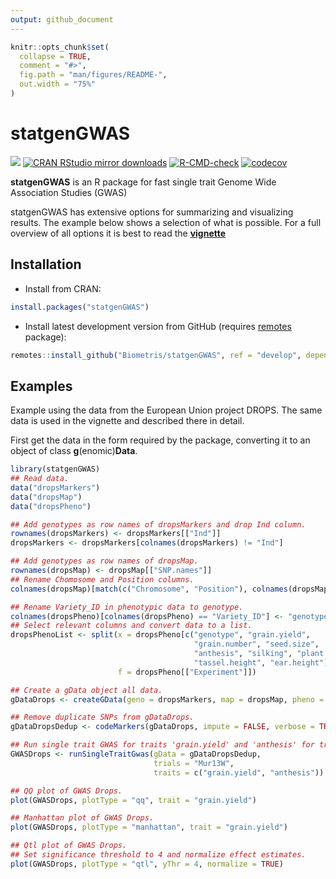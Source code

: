 ```yaml
---
output: github_document
---
```


<!-- README.md is generated from README.Rmd. Please edit that file -->

```r
knitr::opts_chunk$set(
  collapse = TRUE,
  comment = "#>",
  fig.path = "man/figures/README-",
  out.width = "75%"
)
```

# statgenGWAS

[![](https://www.r-pkg.org/badges/version/statgenGWAS)](https://www.r-pkg.org/pkg/statgenGWAS)
[![CRAN RStudio mirror downloads](https://cranlogs.r-pkg.org/badges/statgenGWAS)](https://www.r-pkg.org/pkg/statgenGWAS)
[![R-CMD-check](https://github.com/Biometris/statgenGWAS/workflows/R-CMD-check/badge.svg)](https://github.com/Biometris/statgenGWAS/actions?workflow=R-CMD-check)
[![codecov](https://codecov.io/gh/Biometris/statgenGWAS/branch/master/graph/badge.svg)](https://codecov.io/gh/Biometris/statgenGWAS)

**statgenGWAS** is an R package for fast single trait Genome Wide Association Studies (GWAS)

statgenGWAS has extensive options for summarizing and visualizing results. The example below shows a selection of what is possible. For a full overview of all options it is best to read the [**vignette**](https://biometris.github.io/statgenGWAS/articles/GWAS.html)

## Installation

* Install from CRAN:

```r
install.packages("statgenGWAS")
```

* Install latest development version from GitHub (requires [remotes](https://github.com/r-lib/remotes) package):

```r
remotes::install_github("Biometris/statgenGWAS", ref = "develop", dependencies = TRUE)
```

## Examples

Example using the data from the European Union project DROPS. The same data is used in the vignette and described there in detail.

First get the data in the form required by the package, converting it to an object of class **g**(enomic)**Data**.
```r
library(statgenGWAS)
## Read data.
data("dropsMarkers")
data("dropsMap")
data("dropsPheno")

## Add genotypes as row names of dropsMarkers and drop Ind column.
rownames(dropsMarkers) <- dropsMarkers[["Ind"]]
dropsMarkers <- dropsMarkers[colnames(dropsMarkers) != "Ind"]

## Add genotypes as row names of dropsMap.
rownames(dropsMap) <- dropsMap[["SNP.names"]]
## Rename Chomosome and Position columns.
colnames(dropsMap)[match(c("Chromosome", "Position"), colnames(dropsMap))] <- c("chr", "pos")

## Rename Variety_ID in phenotypic data to genotype.
colnames(dropsPheno)[colnames(dropsPheno) == "Variety_ID"] <- "genotype"
## Select relevant columns and convert data to a list.
dropsPhenoList <- split(x = dropsPheno[c("genotype", "grain.yield",
                                         "grain.number", "seed.size",
                                         "anthesis", "silking", "plant.height",
                                         "tassel.height", "ear.height")], 
                        f = dropsPheno[["Experiment"]])

## Create a gData object all data.
gDataDrops <- createGData(geno = dropsMarkers, map = dropsMap, pheno = dropsPhenoList)
```

```r
## Remove duplicate SNPs from gDataDrops.
gDataDropsDedup <- codeMarkers(gDataDrops, impute = FALSE, verbose = TRUE) 
```

```r
## Run single trait GWAS for traits 'grain.yield' and 'anthesis' for trial Mur13W.
GWASDrops <- runSingleTraitGwas(gData = gDataDropsDedup,
                                trials = "Mur13W",
                                traits = c("grain.yield", "anthesis"))
```

```r
## QQ plot of GWAS Drops.
plot(GWASDrops, plotType = "qq", trait = "grain.yield")
```

```r
## Manhattan plot of GWAS Drops.
plot(GWASDrops, plotType = "manhattan", trait = "grain.yield")
```

```r
## Qtl plot of GWAS Drops.
## Set significance threshold to 4 and normalize effect estimates.
plot(GWASDrops, plotType = "qtl", yThr = 4, normalize = TRUE)
```
